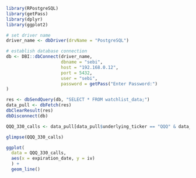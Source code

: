 

```r

library(RPostgreSQL)
library(getPass)
library(dplyr)
library(ggplot2)

```

```r

# set driver name
driver_name <- dbDriver(drvName = "PostgreSQL")

# establish database connection
db <- DBI::dbConnect(driver_name,
                     dbname = "sebi",
                     host = "192.168.0.12",
                     port = 5432,
                     user = "sebi",
                     password = getPass("Enter Password:")
)

res <- dbSendQuery(db, "SELECT * FROM watchlist_data;")
data_pull <- dbFetch(res)
dbClearResult(res)
dbDisconnect(db)

```

```r

QQQ_330_calls <- data_pull[data_pull$underlying_ticker == "QQQ" & data_pull$strike_price == 330 & data_pull$contract_type == "C",]

glimpse(QQQ_330_calls)

ggplot(
  data = QQQ_330_calls,
  aes(x = expiration_date, y = iv)
  ) +
  geom_line()

```